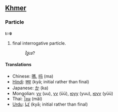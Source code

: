 ==[[Khmer]]==
===Particle===
'''េទ'''

# final interrogative particle.
#:''ថ្លៃទេ''?

====Translations====
*Chinese: [[嗎]], [[吗]] (ma)
*[[Hindi]]: [[क्या]] (kyā; initial rather than final)
*Japanese: [[か]] (ka)
*Mongolian: [[уу]] (uu), [[үү]] (üü), [[юуу]] (yuu), [[юүү]] (yüü)
*Thai: [[ไหม]] (mãi)
*[[Urdu]]: [[كيا]] (kyā; initial rather than final)